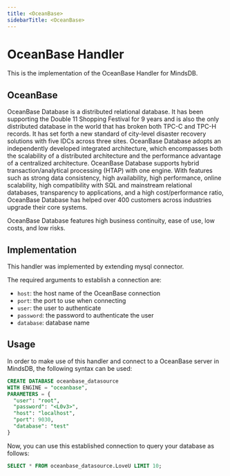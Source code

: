 ```yaml
---
title: <OceanBase>
sidebarTitle: <OceanBase>
---
```


# OceanBase Handler

This is the implementation of the OceanBase Handler for MindsDB.

## OceanBase
OceanBase Database is a distributed relational database. It has been supporting the Double 11 Shopping Festival for 9 years and is also the only distributed database in the world that has broken both TPC-C and TPC-H records. It has set forth a new standard of city-level disaster recovery solutions with five IDCs across three sites. OceanBase Database adopts an independently developed integrated architecture, which encompasses both the scalability of a distributed architecture and the performance advantage of a centralized architecture. OceanBase Database supports hybrid transaction/analytical processing (HTAP) with one engine. With features such as strong data consistency, high availability, high performance, online scalability, high compatibility with SQL and mainstream relational databases, transparency to applications, and a high cost/performance ratio, OceanBase Database has helped over 400 customers across industries upgrade their core systems.

OceanBase Database features high business continuity, ease of use, low costs, and low risks.

## Implementation

This handler was implemented by extending mysql connector.

The required arguments to establish a connection are:

* `host`: the host name of the OceanBase connection 
* `port`: the port to use when connecting 
* `user`: the user to authenticate 
* `password`: the password to authenticate the user
* `database`: database name

## Usage

In order to make use of this handler and connect to a OceanBase server in MindsDB, the following syntax can be used:

```sql
CREATE DATABASE oceanbase_datasource
WITH ENGINE = "oceanbase",
PARAMETERS = { 
  "user": "root",
  "password": "<L0v3>",
  "host": "localhost",
  "port": 9030,
  "database": "test"
}
```

Now, you can use this established connection to query your database as follows:

```sql
SELECT * FROM oceanbase_datasource.LoveU LIMIT 10;
```